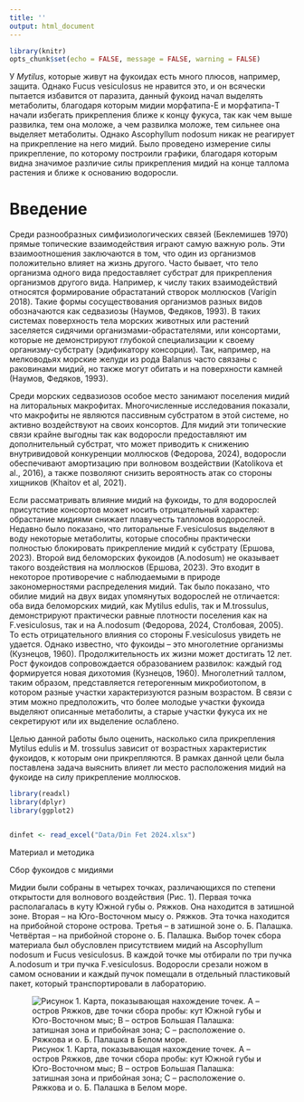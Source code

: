 ```yaml
---
title: ''
output: html_document
---
```


```r
library(knitr)
opts_chunk$set(echo = FALSE, message = FALSE, warning = FALSE)
```

У *Mytilus*, которые живут на фукоидах есть много плюсов, например, защита. Однако Fucus vesiculosus не нравится это, и он всячески пытается избавится от паразита, данный фукоид начал выделять метаболиты, благодаря которым мидии морфатипа-E и морфатипа-T начали избегать прикрепления ближе к концу фукуса, так как чем выше развилка, тем она моложе, а чем развилка моложе, тем сильнее она выделяет метаболиты. Однако Ascophyllum nodosum никак не реагирует на прикрепление на него мидий. Было проведено измерение силы прикрепление, по которому построили графики, благодаря которым видна значимое различие силы прикрепления мидий на конце таллома растения и ближе к основанию водоросли.


# Введение

Среди разнообразных симфизиологических связей (Беклемишев 1970) прямые топические взаимодействия играют самую важную роль. Эти взаимоотношения заключаются в том, что один из организмов положительно влияет на жизнь другого. Часто бывает, что тело организма одного вида предоставляет субстрат для прикрепления организмов другого вида. Например, к числу таких взаимодействий относятся формирование обрастатаний створок моллюсков (Varigin 2018). Такие формы сосуществования организмов разных видов обозначаются как седвазиозы (Наумов, Федяков, 1993). В таких системах поверхность тела морских животных или растений заселяется сидячими организмами-обрастателями, или консортами, которые не демонстрируют глубокой специализации к своему организму-субстрату (эдификатору консорции).  Так, например, на мелководьях морские желуди из рода Balanus часто связаны с раковинами мидий, но также могут обитать и на поверхности камней (Наумов, Федяков, 1993).

Среди морских седвазиозов особое место занимают поселения мидий на литоральных макрофитах. Многочисленные исследования показали, что макрофиты не являются пассивным субстратом в этой системе, но активно воздействуют на своих консортов. Для мидий эти топические связи крайне выгодны так как водоросли предоставляют им дополнительный субстрат, что может приводить к снижению внутривидовой конкуренции моллюсков (Федорова, 2024), водоросли обеспечивают амортизацию при волновом воздействии (Katolikova et al., 2016), а также позволяют снизить вероятность атак со стороны хищников (Khaitov et al, 2021). 

Если рассматривать влияние мидий на фукоиды, то для водорослей присутстиве консортов может носить отрицательный характер: обрастание мидиями снижает плавучесть талломов водорослей.  Недавно было показано, что литоральные F.vesiculosus выделяют в воду некоторые метаболиты, которые способны практически полностью блокировать прикрепление мидий к субстрату (Ершова, 2023). Второй вид беломорских фукоидов (A.nodosum) не оказывает такого воздействия на моллюсков (Ершова, 2023).  Это входит в некоторое противоречие с наблюдаемыми в природе закономерностями распределения мидий. Так было показано, что обилие мидий на двух видах упомянутых водорослей не отличается: оба вида беломорских мидий, как Mytilus edulis, так и M.trossulus, демонстрируют практически равные плотности поселения как на F.vesiculosus, так и на A.nodosum (Федорова, 2024, Столбовая, 2005). То есть отрицательного влияния со стороны F.vesiculosus увидеть не удается. Однако известно, что фукоиды – это многолетние организмы (Кузнецов, 1960). Продолжительность их жизни может достигать 12 лет. Рост фукоидов сопровождается образованием развилок: каждый год формируется новая дихотомия (Кузнецов, 1960). Многолетний таллом, таким образом, представляется гетерогенным микробиотопом, в котором разные участки характеризуются разным возрастом.  В связи с этим можно предположить, что более молодые участки фукоида выделяют описанные метаболиты, а старые участки фукуса их не секретируют или их выделение ослаблено.

 Целью данной работы было оценить, насколько сила прикрепления Mytilus edulis и M. trossulus зависит от возрастных характеристик фукоидов, к которым они прикрепляются. В рамках данной цели была поставлена задача выяснить влияет ли место расположения мидий на фукоиде на силу прикрепление моллюсков.


```r
library(readxl)
library(dplyr)
library(ggplot2)


dinfet <- read_excel("Data/Din Fet 2024.xlsx")

```



Материал и методика

Сбор фукоидов с мидиями

Мидии были собраны в четырех точках, различающихся по степени открытости для волнового воздействия (Рис. 1). Первая точка располагалась в куту Южной губы о. Ряжков. Она находится в затишной зоне. Вторая – на Юго-Восточном мысу о. Ряжков. Эта точка находится на прибойной стороне острова. Третья – в затишной зоне о. Б. Палашка. Четвёртая – на прибойной стороне о. Б. Палашка. Выбор точек сбора материала был обусловлен присутствием мидий на Ascophyllum nodosum и Fucus vesiculosus.
В каждой точке мы отбирали по три пучка A.nodosum и три пучка F.vesiculosus. Водоросли срезали ножом в самом основании и каждый пучок помещали в отдельный пластиковый пакет, который транспортировали в лабораторию.

![Рисунок 1. Карта, показывающая нахождение точек. A – остров Ряжков, две точки сбора пробы: кут Южной губы и Юго-Восточном мыс; B – остров Большая Палашка: затишная зона и прибойная зона; C – расположение о. Ряжкова и о. Б. Палашка в Белом море.](Figures/Map.png)
